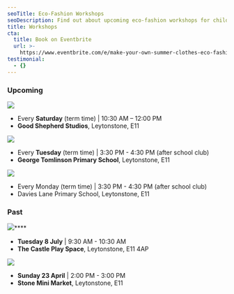 ```yaml
---
seoTitle: Eco-Fashion Workshops
seoDescription: Find out about upcoming eco-fashion workshops for children in East London.
title: Workshops
cta:
  title: Book on Eventbrite
  url: >-
    https://www.eventbrite.com/e/make-your-own-summer-clothes-eco-fashion-kids-workshop-tickets-1309797572799
testimonial:
  - {}
---
```


### Upcoming

![](</good shepherd studios workshop.png>)

* Every **Saturday** (term time) | 10:30 AM – 12:00 PM
* **Good Shepherd Studios**, Leytonstone, E11

<ButtonComponent label="More info" url="https://wemakekidsclub.com/news/ecofashion-kids-workshops-leytonstone" />

![](</george tomlinson after school club.png>)

* Every **Tuesday** (term time) | 3:30 PM - 4:30 PM (after school club)
* **George Tomlinson Primary School**, Leytonstone, E11

<ButtonComponent label="More info" url="https://wemakekidsclub.com/news/The-Eco-Fashion-Lab--After-School-Club" />

![](</davies lane after school club.png>)

* Every Monday (term time) | 3:30 PM - 4:30 PM (after school club)
* Davies Lane Primary School, Leytonstone, E11

### Past

![](</the castle play space workshop.png>)****

* **Tuesday 8 July** | 9:30 AM - 10:30 AM
* **The Castle Play Space**, Leytonstone, E11 4AP

![](</stone mini market workshop.png>)

* **Sunday 23 April** | 2:00 PM - 3:00 PM
* **Stone Mini Market**, Leytonstone, E11
